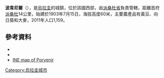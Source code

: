 {{Coord|32|23|38|S|57|58|4|W|display=title}}

'''波韋尼爾'''（{{lang-es|Porvenir}}），是[[烏拉圭|烏拉圭]]的城鎮，位於該國西部，由[[派桑杜省|派桑杜省]]負責管轄，距離首府[[派桑杜|派桑杜]]14公里，始建於1903年7月15日，海拔高度60米，主要農產品有黃豆、向日葵和大麥，2011年人口1,159。

==參考資料==
*{{cite web |url=http://www.ine.gub.uy/censos2011/resultadosfinales/cuadros/NIVEL%20DEPARTAMENTAL/Paysandu/P_3_PAY.xls |title=Censos 2011 Cuadros Paysandú |date=2012 |publisher=INE |accessdate=25 August 2012 |archive-date=2012-10-10 |archive-url=https://web.archive.org/web/20121010040903/http://www.ine.gub.uy/censos2011/resultadosfinales/cuadros/NIVEL%20DEPARTAMENTAL/Paysandu/P_3_PAY.xls |dead-url=yes }}
*{{cite web |url=http://www.ine.gub.uy/biblioteca/toponimico/Categorizaci%F3n%20localidades%20urbanas%20orden%20alfab%E9tico.pdf |title=Statistics of urban localities (1908–2004) |publisher=INE |date=2012 |format=PDF |accessdate=4 September 2012 |archive-date=2012-11-05 |archive-url=https://www.webcitation.org/6BwcL0IuY?url=http://www.ine.gub.uy/biblioteca/toponimico/Categorizaci%F3n%20localidades%20urbanas%20orden%20alfab%E9tico.pdf |dead-url=yes }}
*[http://www.ine.gub.uy/mapas/censos2011/para%20colgar%20en%20web/pdf/11_UYPA/Localidades/A3H_11723%20Porvenir.pdf INE map of Porvenir] {{Wayback|url=http://www.ine.gub.uy/mapas/censos2011/para%20colgar%20en%20web/pdf/11_UYPA/Localidades/A3H_11723%20Porvenir.pdf |date=20140226200810 }}

{{Uruguay-geo-stub}}
[[Category:烏拉圭城市|Category:烏拉圭城市]]
